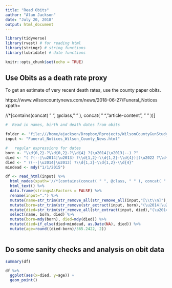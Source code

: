 ```yaml
---
title: "Read Obits"
author: "Alan Jackson"
date: "July 20, 2018"
output: html_document
---
```


```r

library(tidyverse)
library(rvest) # for reading html
library(stringr) # string functions
library(lubridate) # date functions

knitr::opts_chunk$set(echo = TRUE)
```

## Use Obits as a death rate proxy

To get an estimate of very recent death rates, use the county paper obits. 

https://www.wilsoncountynews.com/news/2018-06-27/Funeral_Notices
xpath=

//*[contains(concat( " ", @class, " " ), concat( " ", "article-content", " " ))]

```r

#  Read in names, birth and death dates from obits

folder <- "file:///home/ajackson/Dropbox/Rprojects/WilsonCountyGunStudy/"
input <- "Funeral_Notices_Wilson_County_News.html"

#   regular expressions for dates
born <- "\\d{0,2}-?\\d{0,2}-?\\d{4} ?(\u2014|\u2013|--) ?"
died <- "( ?(--|\u2014|\u2013) ?\\d{1,2}-\\d{1,2}-\\d{4})|(\u2022 ?\\d{1,2}-\\d{1,2}-\\d{4} ?\u2022)"
died <- " ?(--|\u2014|\u2013) ?\\d{1,2}-\\d{1,2}-\\d{4}"
mindead <- mdy("1/1/2015")

df <- read_html(input) %>%
  html_nodes(xpath='//*[contains(concat( " ", @class, " " ), concat( " ", "article-content", " " ))]') %>%
  html_text() %>%
  data.frame(stringsAsFactors = FALSE) %>%
  rename(input=".") %>%
  mutate(name=str_trim(str_remove_all(str_remove_all(input,"[\\t\\n]"), "(Free|\\d).*$"))) %>%
  mutate(born=str_trim(str_remove(str_extract(input, born),"(\u2014|\u2013|--)"))) %>%
  mutate(died=str_trim(str_remove_all(str_extract(input, died),"(\u2014|\u2013|--|\u2022)"))) %>%
  select(name, born, died) %>%
  mutate(born=mdy(born), died=mdy(died)) %>%
  mutate(died=if_else(died<mindead, as.Date(NA), died)) %>%
  mutate(age=round((died-born)/365.2422, 2))
  
```

##  Do some sanity checks and analysis on obit data


```r

summary(df)

df %>%
  ggplot(aes(x=died, y=age)) +
  geom_point()


```

